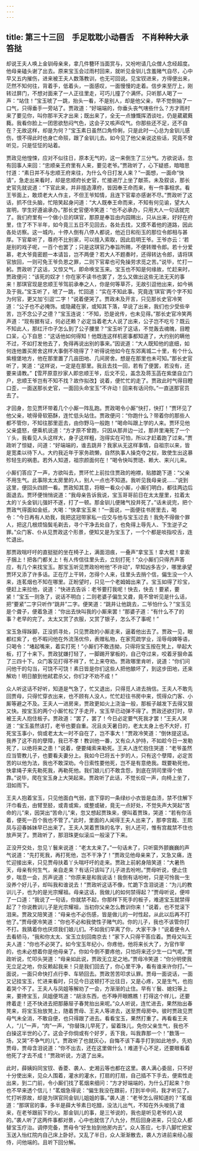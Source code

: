 ```yaml
---
---
---
```

title: 第三十三回　手足耽耽小动唇舌　不肖种种大承笞挞
---







却说王夫人唤上金钏母亲来，拿几件簪环当面赏与，又吩咐请几众僧人念经超度。他母亲磕头谢了出去。原来宝玉会过雨村回来，就听见金钏儿含羞赌气自尽，心中早又五内摧伤，进来被王夫人数落教训，也无可回说。见宝钗进来，方得便出来，茫然不知何往，背着手，低着头，一面感叹，一面慢慢的走着。信步来至厅上，刚转过屏门，不想对面来了一人正往里走，可巧儿撞了个满怀。只听那人喝了一声：“站住！”宝玉唬了一跳，抬头一看，不是别人，却是他父亲，早不觉倒抽了一口气，只得垂手一旁站了。贾政道：“好端端的，你垂头丧气嗐些什么？方才雨村来了要见你，叫你那半天才出来；既出来了，全无一点慷慨挥洒谈吐，仍是葳葳蕤蕤。我看你脸上一团思欲愁闷气色，这会子又咳声叹气。你那些还不足，还不自在？无故这样，却是为何？”宝玉素日虽然口角伶俐，只是此时一心总为金钏儿感伤，恨不得此时也身亡命殒，跟了金钏儿去。如今见了他父亲说这些话，究竟不曾听见，只是怔怔的站着。

贾政见他惶悚，应对不似往日，原本无气的，这一来倒生了三分气。方欲说话，忽有回事人来回：“忠顺亲王府里有人来，要见老爷。”贾政听了，心下疑惑，暗暗思忖道：“素日并不与忠顺王府来往，为什么今日打发人来？”一面想，一面命“快请”，急走出来看时，却是忠顺府长史官，忙接进厅上坐了献茶。未及叙谈，那长史官先就说道：“下官此来，并非擅造潭府，皆因奉王命而来，有一件事相求。看王爷面上，敢烦老大人作主，不但王爷知情，且连下官辈亦感谢不尽。”贾政听了这话，抓不住头脑，忙陪笑起身问道：“大人既奉王命而来，不知有何见谕，望大人宣明，学生好遵谕承办。”那长史官便冷笑道：“也不必承办，只用大人一句话就完了。我们府里有一个做小旦的琪官，那原是奉旨由内园赐出，只从出来，好好在府里，住了不下半年，如今竟三五日不见回去，各处去找，又摸不着他的道路，因此各处访察。这一城内，十停人倒有八停人都说，他近日和衔玉的那位令郎相与甚厚。下官辈听了，尊府不比别家，可以擅入索取，因此启明王爷。王爷亦云：‘若是别的戏子呢，一百个也罢了；只是这琪官乃奉旨所赐，不便转赠令郎。若十分爱慕，老大爷竟密题一本请旨，岂不两便？若大人不题奏时，还得转达令郎，请将琪官放回，一则可免王爷负恩之罪，二则下官辈也可免操劳求觅之苦。”说毕，忙打一躬。贾政听了这话，又惊又气，即命唤宝玉来。宝玉也不知是何缘故，忙赶来时，贾政便问：“该死的奴才！你在家不读书也罢了，怎么又做出这些无法无天的事来！那琪官现是忠顺王爷驾前承奉之人，你是何等草芥，无故引逗他出来，如今祸及于我。”宝玉听了，唬了一跳，忙回道：“实在不知此事。究竟连’琪官‘两个字不知为何官，更又加’引逗‘二字！”说着便哭了。贾政未及开言，只见那长史官冷笑道：“公子也不必掩饰。或隐藏在家，或知其下落，早说了出来，我们也少受些辛苦，岂不念公子之德？”宝玉连说：“不知，恐是讹传，也未见得。”那长史官冷笑两声道：“现有据有证，何必还赖？必定当着老大人说了出来，公子岂不吃亏？既云不知此人，那红汗巾子怎么到了公子腰里？”宝玉听了这话，不觉轰去魂魄，目瞪口呆，心下自思：“这话他如何得知！他既连这样机密事都知道了，大约别的瞒他不过，不如打发他去了，免得再说出别的事来。”因说道：“大人既知他的底细，如何连他置买房舍这样大事倒不晓得了？听得说他如今在东郊离城二十里，有个什么紫檀堡地方，他在那里置了几亩田地、几间房舍。想是在那里也未可知。”那长史官听了，笑道：“这样说，一定是在那里。我且去找一回，若有了便罢，若没有，还要来请教。”【雪芹原意抄家人即忠顺王爷，后文不见，盖念及蒋玉菡在紫堡自立门户，忠顺王爷岂有不知不找？故作拟改】说着，便忙忙的走了。贾政此时气得目瞪口歪，一面送那长史官，一面回头命宝玉“不许动！回来有话问你。”一直送那官员去了。

才回身，忽见贾环带着几个小厮一阵乱跑。贾政喝令小厮“快打，快打！”贾环见了他父亲，唬得骨软筋酥，连忙低头站住。贾政便问：“你跑什么？带着你的那些人都不管你，不知往那里逛去，由你野马一般跑！”喝命叫跟上学的人来。贾环见他父亲盛怒，便乘机说道：“方才原不曾跑，只因从那井边一过，那井里淹死了一个丫头，我看见人头这样大，身子这样粗，泡得实在可怕，所以才赶着跑了过来。”贾政听了惊疑，问道：“好端端的，谁去跳井？我家从无这样事情，自祖宗以来，皆是宽柔以待下人。大约我近年于家务疏懒，自然执事人操克夺之权，致使生出这暴殄轻生的祸患。若外人知道，祖宗颜面何在！”喝令快叫贾琏、赖大、来兴儿来。

小厮们答应了一声，方欲叫去，贾环忙上前拉住贾政的袍襟，贴膝跪下道：“父亲不用生气。此事除太太房里的人，别人一点也不知道。我听见我母亲说......”说到这里，便回头四顾一看。贾政知其意，将眼一看众小厮，小厮们明白，都往两边后面退去。贾环便悄悄说道：“我母亲告诉我说，宝玉哥哥前日在太太屋里，拉着太太的丫头金钏儿强奸不遂，打了一顿。那金钏儿便赌气投井死了。”话未说完，把个贾政气得面如金纸，大喝：“快拿宝玉来！”一面说，一面便往书房里去，喝令：“今日再有人劝我，我把这冠带家私一应交与他与宝玉过去！我免不得做个罪人，把这几根烦恼鬓毛剃去，寻个干净去处自了，也免得上辱先人、下生逆子之罪。”众门客、仆从见贾政这个形景，便知又是为宝玉了，一个个都是啖指咬舌，连忙退出。

那贾政喘吁吁的直挺挺的坐在椅子上，满面泪痕，一叠声“拿宝玉！拿大棍！拿索子捆上！把各门都关上！有人传信往里头去，立刻打死！”众小厮们只得齐声答应，有几个来找宝玉。那宝玉听见贾政吩咐他“不许动”，早知凶多吉少，哪里承望贾环又添了许多话。正在厅上干转，怎得个人来，往里头去捎个信，偏生没一个人来，连茗烟也不知在哪里。正盼望时，只见一个老姆姆出来了。宝玉如得了珍宝，便赶上来拉他，说道：“快进去告诉：老爷要打我呢！快去，快去！要紧，要紧！”宝玉一则急了，说话不明白；二则老婆子偏生又聋，竟不曾听见是什么话，把“要紧”二字只听作“跳井”二字。便笑道：“跳井让他跳去，二爷怕什么？”宝玉见是个聋子，便着急道：“你出去快叫我的小厮来罢！”那婆子道：“有什么不了的事？老早的完了。太太又赏了衣服，又赏了银子，怎么不了事呢！”

宝玉急得跺脚，正没抓寻处，只见贾政的小厮走来，逼着他出去了。贾政一见，眼都红紫了，也不暇问他在外流荡优伶，表赠私物，在家荒疏学业，淫辱母婢等语，只喝令：“堵起嘴来，着实打死！”小厮们不敢违拗，只得将宝玉按在凳上，举起大板，打了十来下。贾政犹嫌打轻了，一脚踢开掌板的，自己夺过来，咬着牙狠命盖了三四十下。众门客见打得不祥了，忙上来夺劝。贾政哪里肯听，说道：“你们问问他干的勾当，可饶不可饶！素日皆是你们这些人把他酿坏了，到这步田地，还来解劝！明日酿到他弒君杀父，你们才不劝不成！”

众人听这话不好听，知道是气急了，忙又退出，只得觅人进去捎信。王夫人不敢先回贾母，只得忙穿衣出来，也不顾有人没人，忙忙赶往书房中来，慌得众门客、小厮等避之不及。王夫人一进房来，贾政更如火上浇油一般，那板子越发下去得又狠又快。按宝玉的两个小厮忙松了手走开，宝玉早已动弹不得了。贾政还欲打时，早被王夫人抱住板子。贾政道：“罢了，罢了！今日必定要气死我才罢！”王夫人哭道：“宝玉虽然该打，老爷也要自重。况且炎天暑日的，老太太身上也不大好，打死宝玉事小，倘或老太太一时不自在了，岂不事大！”贾政冷笑道：“倒休提这话。我养了这不肖的孽障，我已不孝！教训他一番，又有众人护持，不如趁今日一发勒死了，以绝将来之患！”说着，便要绳索来勒死。王夫人连忙抱住哭道：“老爷虽然应当管教儿子，也要看夫妻分上。我如今已将五十岁的人，只有这个孽障，必定苦苦的以他为法，我也不敢深劝。今日索性要他死，岂不是有意绝我。既要勒死他，快拿绳子来先勒死我，再勒死他。我们娘儿们不敢含怨，到底在阴司里得个依靠。”说毕，爬在宝玉身上大哭起来。贾政听了此话，不觉长叹一声，向椅上坐了，泪如雨下。

王夫人抱着宝玉，只见他面白气弱，底下穿的一条绿纱小衣皆是血渍，禁不住解下汗巾看去，由臂至胫，或青或紫，或整或破，竟无一点好处，不觉失声大哭起“苦命的儿”来，因哭出“苦命儿”来，忽又想起贾珠来，便叫着贾珠，哭道：“若有你活着，便死一百个我也不管了。”此时，里面的人闻得王夫人出来了，那李宫裁、王熙凤与迎春姊妹早已出来了。王夫人哭着贾珠的名字，别人还可，惟有宫裁禁不住也放声哭了。贾政听了，那泪珠更似滚瓜一般滚了下来。

正没开交处，忽见丫鬟来说道：“老太太来了。”一句话未了，只听窗外颤巍巍的声气说道：“先打死我，再打死他，岂不干净了！”贾政见他母亲来了，又急又痛，连忙迎接出来，只见贾母扶着丫头喘吁吁的走来。贾政上前躬身陪笑道：“大暑热天，母亲有何生气，亲自走来？有话只该叫了儿子进去吩咐。”贾母听说，便止住步，喘息一会，厉声说道：“你原来是和我说话！我倒有话吩咐，只是可怜我一生没养个好儿子，却叫我和谁说去！”贾政听这话不像，忙跪下含泪说道：“为儿的教训儿子，也为的是光宗耀祖。母亲这话，我做儿的如何禁得起？”贾母听说，便啐了一口道：“我说了一句话，你就禁不起，你那样下死手的板子，难道宝玉就禁得起了？你说教训儿子是光宗耀祖，当初你父亲怎么教训你来！”说着，也不觉滚下泪来。贾政又陪笑道：“母亲也不必伤感，皆是做儿的一时性起，从此以后再不打他了。”贾母便冷笑道：“你也不必和我使性子赌气的。你的儿子，我也不该管你打不打。我猜着你也厌烦我们娘儿们。不如我们早离了你，大家干净！”说着便令人去看轿马，“我和你太太、宝玉立刻回南京去！”家下人只得干答应着。贾母又叫王夫人道：“你也不必哭了。如今宝玉年纪小，你疼他，他将来长大了，为官作宰的，也未必想着你是他母亲了。你如今倒不要疼他，只怕将来还少生一口气呢。”贾政听说，忙叩头哭道：“母亲如此说，贾政无立足之地。”贾母冷笑道：“你分明使我无立足之地，你反赖起我来！只是我们回去了，你心里干净，看有谁来许你打。”一面说，一面只命快打点行李、车轿回去。贾政苦苦叩求认罪。贾母一面说话，一面又记挂宝玉，忙进来看时，只见今日这顿打不比往日，又是心疼，又是生气，也抱着哭个不了。王夫人与凤姐等解劝了一会，方渐渐的止住。早有丫鬟、媳妇等上来，要搀宝玉，凤姐便骂道：“胡涂东西，也不睁开眼瞧瞧！打得这个样儿，还要搀着走！还不快进去把那藤屉子春凳抬出来呢。”众人听说，连忙进去，果然抬出春凳来，将宝玉抬放凳上，随着贾母、王夫人等进去，送至贾母房中。彼时贾政见贾母气未全消，不敢自便，也只得跟了进去。看看宝玉，果然打重了。再看看王夫人，“儿”一声，“肉”一声，“你替珠儿早死了，留着珠儿，免你父亲生气，我也不白操这半世的心了。这会子你倘或有个好歹，丢下我，叫我靠那一个！”数落一场，又哭“不争气的儿”。贾政听了也就灰心，自悔不该下毒手打到如此地步。先劝贾母，贾母含泪说道：“你不出去，还在这里做什么！难道于心不足，还要眼看着他死了才去不成！”贾政听说，方退了出来。

此时，薛姨妈同宝钗、香菱、袭人、史湘云等也都在这里。袭人满心委屈，只不好十分使出来，见众人围着，灌水的灌水，打扇的打扇，自己插不下手去，便索性走出来，到二门前，令小厮们找了茗烟来细问：“方才好端端的，为什么打起来？你也不早来透个信儿！”茗烟急得说：“偏生我没在跟前，打到半中间，我才听见了。忙打听原故，却是为琪官同金钏儿姐姐的事。”袭人道：“老爷怎么得知道的？”茗烟道：“那琪官的事，多半是薛大爷素日吃醋，没法儿出气，不知在外头唆挑了谁来，在老爷跟前下的火。那金钏儿的事，是三爷说的，我也是听见老爷的人说的。”袭人听了这两件事都对景，心中也就信了八九分，然后回身进来，只见众人都替宝玉疗治。调停完备，贾母令“好生抬到他房内去”。众人答应，七手八脚忙把宝玉送入怡红院内自己床上卧好。又乱了半日，众人渐渐散去，袭人方进前来经心服侍，问他端的。且听下回分解。